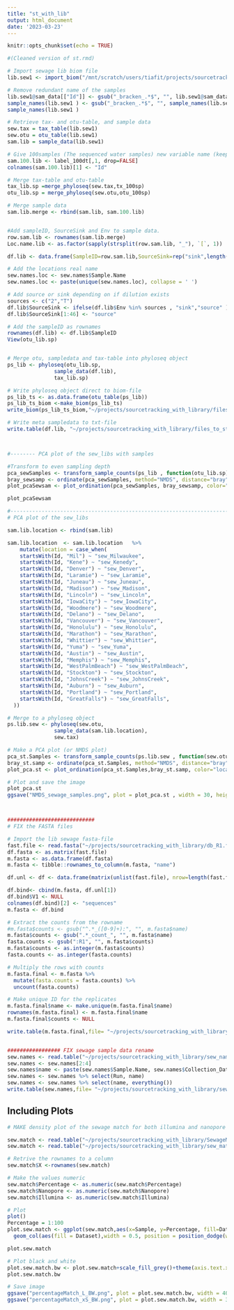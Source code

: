```yaml
---
title: "st_with_lib"
output: html_document
date: '2023-03-23'
---
```


```r
knitr::opts_chunk$set(echo = TRUE)

#(Cleaned version of st.rmd)

# Import sewage lib biom file 
lib.sew1 <- import_biom("/mnt/scratch/users/tiafit/projects/sourcetracking_with_library/sew_sample_fixed.biom")

# Remove redundant name of the samples
lib.sew1@sam_data[["Id"]] <- gsub("_bracken_.*$", "", lib.sew1@sam_data[["Id"]])
sample_names(lib.sew1 ) <- gsub("_bracken_.*$", "", sample_names(lib.sew1 ))
sample_names(lib.sew1 )

# Retrieve tax- and otu-table, and sample data
sew.tax = tax_table(lib.sew1)
sew.otu = otu_table(lib.sew1)
sam.lib = sample_data(lib.sew1)

# Give 100samples (The sequenced water samples) new variable name (keep only sample (Id))
sam.100.lib <- label_100dt[,1, drop=FALSE]
colnames(sam.100.lib)[1] <- "Id"

# Merge tax-table and otu-table
tax_lib.sp =merge_phyloseq(sew.tax,tx_100sp)
otu_lib.sp = merge_phyloseq(sew.otu,otu_100sp)

# Merge sample data
sam.lib.merge <- rbind(sam.lib, sam.100.lib)


#Add sampleID, SourceSink and Env to sample data.
row.sam.lib <- rownames(sam.lib.merge)
Loc.name.lib <- as.factor(sapply(strsplit(row.sam.lib, "_"), `[`, 1))

df.lib <- data.frame(SampleID=row.sam.lib,SourceSink=rep("sink",length(row.sam.lib)),location=Loc.name.lib)

# Add the locations real name
sew.names.loc <- sew.names$Sample.Name
sew.names.loc <- paste(unique(sew.names.loc), collapse = ' ')

# Add source or sink depending on if dilution exists
sources <- c("2","T")
df.lib$SourceSink <- ifelse(df.lib$Env %in% sources , "sink","source" )
df.lib$SourceSink[1:46] <- "source" 

# Add the sampleID as rownames
rownames(df.lib) <- df.lib$SampleID
View(otu_lib.sp)


# Merge otu, sampledata and tax-table into phyloseq object
ps_lib <- phyloseq(otu_lib.sp, 
               sample_data(df.lib), 
               tax_lib.sp)

# Write phyloseq object direct to biom-file
ps_lib_ts <- as.data.frame(otu_table(ps_lib))
ps_lib_ts_biom <-make_biom(ps_lib_ts)
write_biom(ps_lib_ts_biom,"~/projects/sourcetracking_with_library/files_to_st/lib_for_st_complete_fix.biom")

# Write meta sampledata to txt-file
write.table(df.lib, "~/projects/sourcetracking_with_library/files_to_st/sam_only_sew_as_source.txt",quote=FALSE,sep="\t",row.names = FALSE)



#-------- PCA plot of the sew_libs with samples

#Transform to even sampling depth
pca_sewSamples <- transform_sample_counts(ps_lib , function(otu_lib.sp) otu_lib.sp/sum(otu_lib.sp))
bray_sewsamp <- ordinate(pca_sewSamples, method="NMDS", distance="bray")
plot_pcaSewsam <- plot_ordination(pca_sewSamples, bray_sewsamp, color="location", title="Bray NMDS sewage and water samples samples", label= "location")

plot_pcaSewsam

#------------------------------------------------------------------------------------------
# PCA plot of the sew_libs 

sam.lib.location <- rbind(sam.lib)

sam.lib.location  <- sam.lib.location   %>%
    mutate(location = case_when(
    startsWith(Id, "Mil") ~ "sew_Milwaukee",
    startsWith(Id, "Kene") ~ "sew_Kenedy",
    startsWith(Id, "Denver") ~ "sew_Denver",
    startsWith(Id, "Laramie") ~ "sew_Laramie",
    startsWith(Id, "Juneau") ~ "sew_Juneau",
    startsWith(Id, "Madison") ~ "sew_Madison",
    startsWith(Id, "Lincoln") ~ "sew_Lincoln",
    startsWith(Id, "IowaCity") ~ "sew_IowaCity",
    startsWith(Id, "Woodmere") ~ "sew_Woodmere",
    startsWith(Id, "Delano") ~ "sew_Delano",
    startsWith(Id, "Vancouver") ~ "sew_Vancouver",
    startsWith(Id, "Honolulu") ~ "sew_Honolulu",
    startsWith(Id, "Marathon") ~ "sew_Marathon",
    startsWith(Id, "Whittier") ~ "sew_Whittier",
    startsWith(Id, "Yuma") ~ "sew_Yuma",
    startsWith(Id, "Austin") ~ "sew_Austin",
    startsWith(Id, "Memphis") ~ "sew_Memphis",
    startsWith(Id, "WestPalmBeach") ~ "sew_WestPalmBeach",
    startsWith(Id, "Stockton") ~ "sew_Stockton",
    startsWith(Id, "JohnsCreek") ~ "sew_JohnsCreek",
    startsWith(Id, "Auburn") ~ "sew_Auburn",
    startsWith(Id, "Portland") ~ "sew_Portland",
    startsWith(Id, "GreatFalls") ~ "sew_GreatFalls",
  ))

# Merge to a phyloseq object 
ps.lib.sew <- phyloseq(sew.otu, 
               sample_data(sam.lib.location), 
               sew.tax)

# Make a PCA plot (or NMDS plot)
pca_st.Samples <- transform_sample_counts(ps.lib.sew , function(sew.otu) sew.otu/sum(sew.otu))
bray_st.samp <- ordinate(pca_st.Samples, method="NMDS", distance="bray")
plot_pca.st <- plot_ordination(pca_st.Samples,bray_st.samp, color="location", title="Bray NMDS sewage samples", label= "location")

# Plot and save the image
plot_pca.st 
ggsave("NMDS_sewage_samples.png", plot = plot_pca.st , width = 30, height = 20, units = "cm",dpi=1080)



############################
# FIX the FASTA files

# Import the lib sewage fasta-file
fast.file <- read.fasta("~/projects/sourcetracking_with_library/db_R1.fasta")
df.fasta <- as.matrix(fast.file)
m.fasta <- as.data.frame(df.fasta)
m.fasta <- tibble::rownames_to_column(m.fasta, "name")

df.unl <- df <- data.frame(matrix(unlist(fast.file), nrow=length(fast.file), byrow=TRUE))

df.bind<- cbind(m.fasta, df.unl[1])
df.bind$V1 <- NULL
colnames(df.bind)[2] <- "sequences"
m.fasta <- df.bind

# Extract the counts from the rowname 
#m.fasta$counts <- gsub("^.*_([0-9]+):", "", m.fasta$name)
m.fasta$counts <- gsub(".*_count_", "", m.fasta$name)
fasta.counts <- gsub(":R1", "", m.fasta$counts)
m.fasta$counts <- as.integer(m.fasta$counts)
fasta.counts <- as.integer(fasta.counts)

# Multiply the rows with counts 
m.fasta.final <- m.fasta %>%
  mutate(fasta.counts = fasta.counts) %>%
  uncount(fasta.counts)

# Make unique ID for the replicates 
m.fasta.final$name <- make.unique(m.fasta.final$name)
rownames(m.fasta.final) <- m.fasta.final$name
m.fasta.final$counts <- NULL

write.table(m.fasta.final,file= "~/projects/sourcetracking_with_library/df.txt",sep="\t",row.names=FALSE,quote = FALSE)


################# FIX sewage sample data rename
sew.names <- read.table("~/projects/sourcetracking_with_library/sew_names.txt", header=T, sep="\t")
sew.names <- sew.names[2:4]
sew.names$name <- paste(sew.names$Sample.Name, sew.names$Collection_Date, sep="_")
sew.names <- sew.names %>% select(Run, name)
sew.names <- sew.names %>% select(name, everything())
write.table(sew.names,file= "~/projects/sourcetracking_with_library/sew_names_fixed.txt",sep="\t",row.names=FALSE,  col.names=FALSE,quote = FALSE)


```

## Including Plots

```r
# MAKE density plot of the sewage match for both illumina and nanopore

sew.match <- read.table("~/projects/sourcetracking_with_library/SewageMatchFix.txt", header=T, sep="\t")
sew.match <- read.table("~/projects/sourcetracking_with_library/sew_match.txt", header=T, sep="\t")

# Retrive the rownames to a column
sew.match$X <-rownames(sew.match)

# Make the values numeric
sew.match$Percentage <- as.numeric(sew.match$Percentage)
sew.match$Nanopore <- as.numeric(sew.match$Nanopore)
sew.match$Illumina <- as.numeric(sew.match$Illumina)

# Plot
plot()
Percentage = 1:100
plot.sew.match <- ggplot(sew.match,aes(x=Sample, y=Percentage, fill=Dataset)) + geom_bar(stat="identity", position=position_dodge(width = 0.5),color="black") + theme_bw()+
  geom_col(aes(fill = Dataset),width = 0.5, position = position_dodge(width = 0.5)) +scale_fill_brewer(palette="Paired") + ylab("Match with sewage (%)") #+ theme_minimal()

plot.sew.match

# Plot black and white
plot.sew.match.bw <- plot.sew.match+scale_fill_grey()+theme(axis.text.x=element_text(angle=90, vjust=0.5),plot.title = element_text(hjust = 0.5))#+ scale# +theme_bw()# 
plot.sew.match.bw

# Save image 
ggsave("percentageMatch_L_BW.png", plot = plot.sew.match.bw, width = 40, height = 20, units = "cm",dpi=2000)
ggsave("percentageMatch_xS_BW.png", plot = plot.sew.match.bw, width = 30, height = 20, units = "cm",dpi=320)
```
